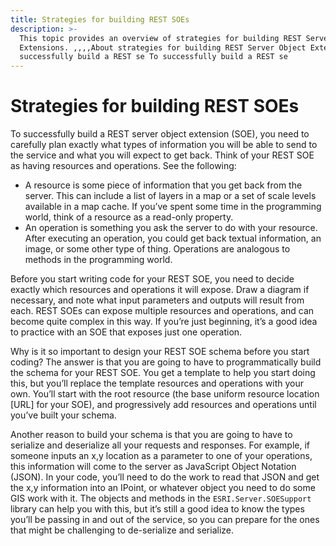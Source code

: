 ```yaml
---
title: Strategies for building REST SOEs
description: >-
  This topic provides an overview of strategies for building REST Server Object
  Extensions. ,,,,About strategies for building REST Server Object Extensions,To
  successfully build a REST se To successfully build a REST se
---
```


# Strategies for building REST SOEs


To successfully build a REST server object extension (SOE), you need to carefully plan exactly what types of information you will be able to send to the service and what you will expect to get back. Think of your REST SOE as having resources and operations. See the following:

-   A resource is some piece of information that you get back from the server. This can include a list of layers in a map or a set of scale levels available in a map cache. If you’ve spent some time in the programming world, think of a resource as a read-only property.
-   An operation is something you ask the server to do with your resource. After executing an operation, you could get back textual information, an image, or some other type of thing. Operations are analogous to methods in the programming world.

Before you start writing code for your REST SOE, you need to decide exactly which resources and operations it will expose. Draw a diagram if necessary, and note what input parameters and outputs will result from each. REST SOEs can expose multiple resources and operations, and can become quite complex in this way. If you’re just beginning, it’s a good idea to practice with an SOE that exposes just one operation.

Why is it so important to design your REST SOE schema before you start coding? The answer is that you are going to have to programmatically build the schema for your REST SOE. You get a template to help you start doing this, but you’ll replace the template resources and operations with your own. You’ll start with the root resource (the base uniform resource location \[URL] for your SOE), and progressively add resources and operations until you’ve built your schema.

Another reason to build your schema is that you are going to have to serialize and deserialize all your requests and responses. For example, if someone inputs an x,y location as a parameter to one of your operations, this information will come to the server as JavaScript Object Notation (JSON). In your code, you’ll need to do the work to read that JSON and get the x,y information into an IPoint, or whatever object you need to do some GIS work with it. The objects and methods in the `ESRI.Server.SOESupport` library can help you with this, but it’s still a good idea to know the types you’ll be passing in and out of the service, so you can prepare for the ones that might be challenging to de-serialize and serialize.
